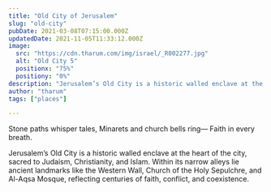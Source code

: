 ```yaml
---
title: "Old City of Jerusalem"
slug: "old-city"
pubDate: 2021-03-08T07:15:00.000Z
updatedDate: 2021-11-05T11:33:12.000Z
image:
  src: "https://cdn.tharum.com/img/israel/_R002277.jpg"
  alt: "Old City 5"
  positionx: "75%"
  positiony: "0%"
description: "Jerusalem’s Old City is a historic walled enclave at the heart of the city, sacred to Judaism, Christianity, and Islam. Within its narrow alleys lie ancient landmarks like the Western Wall, Church of the Holy Sepulchre, and Al-Aqsa Mosque, reflecting centuries of faith, conflict, and coexistence."
author: "tharum"
tags: ["places"]

---
```


Stone paths whisper tales,
Minarets and church bells ring—
Faith in every breath.


Jerusalem’s Old City is a historic walled enclave at the heart of the city, sacred to Judaism, Christianity, and Islam. Within its narrow alleys lie ancient landmarks like the Western Wall, Church of the Holy Sepulchre, and Al-Aqsa Mosque, reflecting centuries of faith, conflict, and coexistence.
